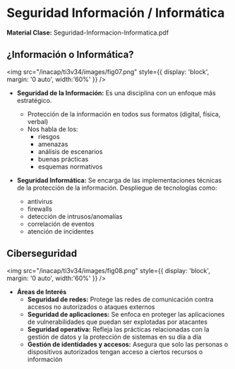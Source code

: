 
# Seguridad Información / Informática

**Material Clase:** <ExternalLink href="/inacap/ti3v34/docs/ppt12.pdf">Seguridad-Informacion-Informatica.pdf</ExternalLink>

## ¿Información o Informática?

<img 
    src="/inacap/ti3v34/images/fig07.png"
    style={{ display: 'block', margin: '0 auto', width:'60%' }} 
/>
<br/>

- **Seguridad de la Información:** Es una disciplina con un enfoque más estratégico.
	- Protección de la información en todos sus formatos (digital, física, verbal)
	- Nos habla de los:
		- riesgos
		- amenazas
		- análisis de escenarios
		- buenas prácticas
		- esquemas normativos
	
- **Seguridad Informática:** Se encarga de las implementaciones técnicas de la protección de la información. Despliegue de tecnologías como:
	- antivirus
	- firewalls
	- detección de intrusos/anomalías
	- correlación de eventos
	- atención de incidentes

## Ciberseguridad

<img 
    src="/inacap/ti3v34/images/fig08.png"
    style={{ display: 'block', margin: '0 auto', width:'60%' }} 
/>
<br/>

- **Áreas de Interés**
	- **Seguridad de redes:** Protege las redes de comunicación contra accesos no autorizados o ataques externos
	- **Seguridad de aplicaciones:** Se enfoca en proteger las aplicaciones de vulnerabilidades que puedan ser explotadas por atacantes
	- **Seguridad operativa:** Refleja las prácticas relacionadas con la gestión de datos y la protección de sistemas en su día a día
	- **Gestión de identidades y accesos:** Asegura que solo las personas o dispositivos autorizados tengan acceso a ciertos recursos o información